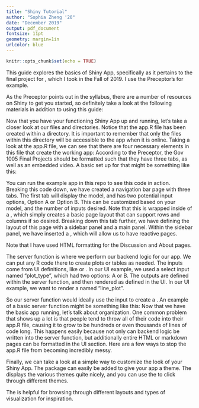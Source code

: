 ```yaml
---
title: "Shiny Tutorial"
author: "Sophia Zheng '20"
date: "December 2019"
output: pdf_document
fontsize: 11pt
geometry: margin=1in
urlcolor: blue
---
```


```r
knitr::opts_chunk$set(echo = TRUE)
```

\section*{About This Guide}
This guide explores the basics of Shiny App, specifically as it pertains to the final project for \textbf{Gov 1005: Data}, which I took in the Fall of 2019. I use the Preceptor's  \href{https://github.com/davidkane9/nra}{sample repository on the NRA} for example.

\section*{Helpful Resources}
As the Preceptor points out in the syllabus, there are a number of resources on Shiny to get you started, so definitely take a look at the following materials in addition to using this guide:

\begin{enumerate}
  \item \href{https://shiny.rstudio.com/tutorial/}{Shiny Video Tutorials}: this is a comprehensive video tutorial that goes through all of the basics of building a Shiny app and adding customization. It is 2 and a half hours long, but individual chapters can be found at the same link for walk throughs on smaller topics. The first 40 or so minutes of the tutorial are particularly helpful in getting a basic app running and available on shinyapps.io. 
  
  \item \href{https://shiny.rstudio.com/tutorial/written-tutorial/lesson1/}{Shiny Written Tutorials}: this tutorial is also quite comprehensive, and walks through templates for the example Shiny document. It breaks down the set up of UI, control widgets, reactive output (like dropdown variables), using R scripts and data, using reactive expressions, and sharing the app.
  
  \item \href{https://mastering-shiny.org/}{\textit{Mastering Shiny} by Hadley Wickham}: this book is a really nice guide to using Shiny and best practices for higher-quality apps, including reducing code duplication.

\end{enumerate}

\section*{Set Up and Getting Started}
\begin{itemize}
  \item Sign up for a Shiny account at \href{https://www.shinyapps.io/}{https://www.shinyapps.io/}.
  
  \item Install the Shiny package with: \texttt{install.packages("shiny")}
  
  \item Create a Shiny app from RStudio with: \texttt{File > New File > Shiny Web App...}
  
  \begin{itemize}
    \item In the popup, choose Single File (app.R) - this doesn't particularly matter, but is the way that the Preceptor taught in class, and is the way that his example is set up. If you would prefer to have two separate files for ui and server, this is also valid and might allow for cleaner code. 
  \end{itemize}
  
  \item You should now have a functioning example Shiny App - click \texttt{Run App} or use the keyboard shortcut \texttt{Cmd/Ctrl + Shift + Enter} to see this app in action! You can view it in a new window, or in an external web browser (see the dropdown arrow next to \texttt{Run App} for the options). Notice that the example includes a slider that allows the viewer to change the number of the bins that the histogram has.
  
\end{itemize}

\section*{Building Your Basic App}
Now that you have your functioning Shiny App up and running, let's take a closer look at our files and directories. Notice that the app.R file has been created within a directory. It is important to remember that only the files within this directory will be accessible to the app when it is online. Taking a look at the app.R file, we can see that there are four necessary elements in this file that create the working app:
\begin{enumerate}
\item First, it calls \texttt{library(shiny)}
\item Then, it defines a user interface with \texttt{ui <- fluidPage(...)}
\item It also defines server logic, which takes in an input from the UI, and produces an output based on that input, as defined by \texttt{server <- function(input, output) \{...\}}
\item Finally, it calls \texttt{shinyApp(ui, server)} to run the app.
\end{enumerate}

\subsection*{Setting Up the Basic UI}

According to the Preceptor, the Gov 1005 Final Projects should be formatted such that they have three tabs, as well as an embedded video. A basic set up for that might be something like this:
\begin{verbatim}
ui <- navbarPage(
  "Final Project Title",
  tabPanel("Model",
           fluidPage(
              titlePanel("Model Title"),
              sidebarLayout(
                  sidebarPanel(
                      selectInput(
                          "plot_type",
                          "Plot Type",
                          c("Option A" = "a", "Option B" = "b")
                      )),
                  mainPanel(plotOutput("line_plot")))
             )),
  tabPanel("Discussion",
           titlePanel("Discussion Title"),
           p("Tour of the modeling choices you made and 
              an explanation of why you made them")),
  tabPanel("About", 
          titlePanel("About"),
          h3("Project Background and Motivations"),
          p("Hello, this is where I talk about my project."),
          h3("About Me"),
          p("My name is ______ and I study ______. 
             You can reach me at ______@college.harvard.edu.")))
\end{verbatim}
You can run the example app in this repo to see this code in action. Breaking this code down, we have created a navigation bar page with three tabs. The first tab will display the model, and has two potential input options, Option A or Option B. This can be customized based on your model, and the number of inputs desired. Note that this is wrapped inside of a \texttt{fluidPage()}, which simply creates a basic page layout that can support rows and columns if so desired. Breaking down this tab further, we have \texttt{sidebarLayout()} defining the layout of this page with a sidebar panel and a main panel. Within the sidebar panel, we have inserted a \texttt{selectInput}, which will allow us to have reactive pages.

Note that I have used HTML formatting for the Discussion and About pages.

\subsection*{Setting up the Server}
The server function is where we perform our backend logic for our app. We can put any R code there to create plots or tables as needed. The inputs come from UI definitions, like \texttt{selectInput()} or \texttt{sliderInput()}. In our UI example, we used a select input named "plot_type", which had two options: A or B. The outputs are defined within the server function, and then rendered as defined in the UI. In our UI example, we want to render a \texttt{plotOutput} named "line_plot".

So our server function would ideally use the \texttt{plot_type} input to create a \texttt{line_plot}. An example of a basic server function might be something like this:
\begin{verbatim}
server <- function(input, output) {
    output$line_plot <- renderPlot({
        # generate type based on input$plot_type from ui
        ifelse(
            input$plot_type == "a",
            # if input$plot_type is "a", plot histogram of "waiting" column 
            # from the faithful dataframe
            x   <- faithful[, 2],
            # if input$plot_type is "b", plot histogram of "eruptions" column
            # from the faithful dataframe
            x   <- faithful[, 1]
        )
        # draw the histogram with the specified number of bins
        hist(x, col = 'darkgray', border = 'white')
    })
}
\end{verbatim}

\section*{Organization}
Now that we have the basic app running, let's talk about organization. One common problem that shows up a lot is that people tend to throw all of their code into their app.R file, causing it to grow to be hundreds or even thousands of lines of code long. This happens easily because not only can backend logic be written into the server function, but additionally entire HTML or markdown pages can be formatted in the UI section. Here are a few ways to stop the app.R file from becoming incredibly messy.
\begin{enumerate}
\item First, you can put all large blocks of text into separate files. For example, we could take the HTML formatting from the "About" tab section and put it into a separate about.html file, or similarly format the same section using markdown. Then you would simply use the shiny function \texttt{includeHTML()} or \texttt{includeMarkdown()} to insert your file contents. See the Preceptor's NRA repository for an example of this.
\item Second, put as much prep work as possible into a separate (or multiple separate) R file. This is helpful for readability, as it will generate more small files, but it is also helpful in that the app will not have to run all of the heavy prep calculations while it's trying to load. For this, a tip is to perform heavy operations in a document titled prep-shiny.R, for example, and to save any helpful outputs as graphic images or gifs, or as rds files that can then be loaded into the app.R file. 
\item Third, keep your repository clean. Do not save unneccessary raw data files or the like to your repository, as this may just create clutter. Make sure to update your .gitignore file with anything that you would not like to have on your Github repository or on the Shiny App. This includes the .Rproj file, raw data files, and cache files.
\end{enumerate}

\section*{Customizations}
Finally, we can take a look at a simple way to customize the look of your Shiny App. The package \texttt{shinythemes} can easily be added to give your app a theme. The \href{http://rstudio.github.io/shinythemes/}{shinythemes website} displays the various themes quite nicely, and you can use the \href{https://shiny.rstudio.com/gallery/shiny-theme-selector.html}{theme selector} to click through different themes.

The \href{https://shiny.rstudio.com/gallery/}{Shiny gallery} is helpful for browsing through different layouts and types of visualization for inspiration.

